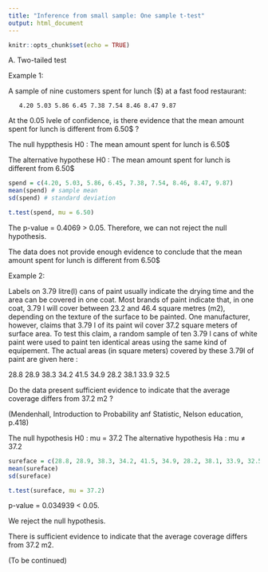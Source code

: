---
title: "Inference from small sample: One sample t-test"
output: html_document
---

```{r setup, include=FALSE}
knitr::opts_chunk$set(echo = TRUE)
```

A. Two-tailed test

Example 1:

A sample of nine customers spent for lunch ($) at a fast food restaurant: 

       4.20 5.03 5.86 6.45 7.38 7.54 8.46 8.47 9.87 

At the 0.05 lvele of confidence, is there evidence that the mean amount spent for lunch is different from 6.50$ ?


The null hyppthesis H0 : The mean amount spent for lunch is 6.50$

The alternative hypothese H0 : The mean amount spent for lunch is different from 6.50$

```{r}
spend = c(4.20, 5.03, 5.86, 6.45, 7.38, 7.54, 8.46, 8.47, 9.87)
mean(spend) # sample mean
sd(spend) # standard deviation
```

```{r}
t.test(spend, mu = 6.50)
```

The p-value = 0.4069 > 0.05. Therefore, we can not reject the null hypothesis.

The data does not provide enough evidence to conclude that the mean amount spent for lunch is different from 6.50$



Example 2:

Labels on 3.79 litre(l) cans of paint usually indicate the drying time and the area can be covered in one coat.
Most brands of paint indicate that, in one coat, 3.79 l will cover between 23.2 and 46.4 square metres (m2), depending on the texture of the surface to be painted.
One manufacturer, however, claims that 3.79 l of its paint wil cover 37.2 square meters of surface area. 
To test this claim, a random sample of ten 3.79 l cans of white paint were used to paint ten identical areas using the same kind of equipement. 
The actual areas (in square meters) covered by these 3.79l of paint are given here :

 28.8   28.9   38.3   34.2   41.5
 34.9   28.2   38.1   33.9   32.5

Do the data present sufficient evidence to indicate that the average coverage differs from 37.2 m2 ?

(Mendenhall, Introduction to Probability anf Statistic, Nelson education, p.418)


The null hypothesis H0 :  mu = 37.2
The alternative hypothesis Ha : mu ≠ 37.2

```{r}
sureface = c(28.8, 28.9, 38.3, 34.2, 41.5, 34.9, 28.2, 38.1, 33.9, 32.5)
mean(sureface)
sd(sureface)
```

```{r}
t.test(sureface, mu = 37.2)
```

p-value = 0.034939 < 0.05.

We reject the null hypothesis. 

There is sufficient evidence to indicate that the average coverage differs from 37.2 m2.


(To be continued)












